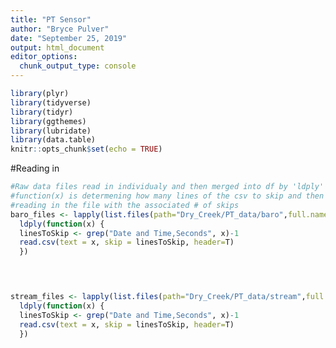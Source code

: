 ```yaml
---
title: "PT Sensor"
author: "Bryce Pulver"
date: "September 25, 2019"
output: html_document
editor_options: 
  chunk_output_type: console
---
```


```r
library(plyr)
library(tidyverse)
library(tidyr)
library(ggthemes)
library(lubridate)
library(data.table)
knitr::opts_chunk$set(echo = TRUE)
```
#Reading in 
```r
#Raw data files read in individualy and then merged into df by 'ldply'
#function(x) is determening how many lines of the csv to skip and then
#reading in the file with the associated # of skips
baro_files <- lapply(list.files(path="Dry_Creek/PT_data/baro",full.names = T,pattern = "*.csv"),readLines)%>%
  ldply(function(x) {
  linesToSkip <- grep("Date and Time,Seconds", x)-1
  read.csv(text = x, skip = linesToSkip, header=T)
  }) 


  

```

```r
stream_files <- lapply(list.files(path="Dry_Creek/PT_data/stream",full.names = T,pattern = "*.csv"),readLines)%>%
  ldply(function(x) {
  linesToSkip <- grep("Date and Time,Seconds", x)-1
  read.csv(text = x, skip = linesToSkip, header=T)
  }) 
```

